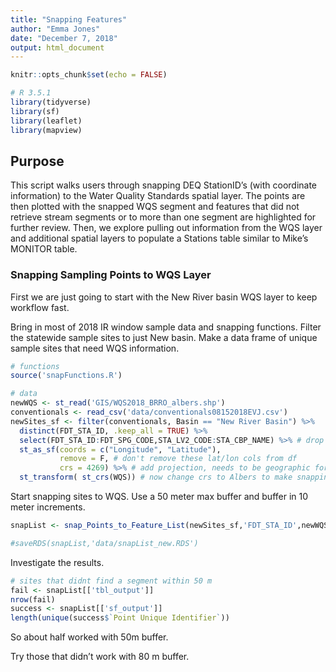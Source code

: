 ```yaml
---
title: "Snapping Features"
author: "Emma Jones"
date: "December 7, 2018"
output: html_document
---
```


```r
knitr::opts_chunk$set(echo = FALSE)

# R 3.5.1
library(tidyverse)
library(sf)
library(leaflet)
library(mapview)

```

## Purpose
This script walks users through snapping DEQ StationID's (with coordinate information) to the Water Quality Standards spatial layer. The points are then plotted with the snapped WQS segment and features that did not retrieve stream segments or to more than one segment are highlighted for further review. Then, we explore pulling out information from the WQS layer and additional spatial layers to populate a Stations table similar to Mike's MONITOR table.


### Snapping Sampling Points to WQS Layer

First we are just going to start with the New River basin WQS layer to keep workflow fast.

Bring in most of 2018 IR window sample data and snapping functions. Filter the statewide sample sites to just New basin. Make a data frame of unique sample sites that need WQS information.

```r

# functions
source('snapFunctions.R')

# data
newWQS <- st_read('GIS/WQS2018_BRRO_albers.shp')
conventionals <- read_csv('data/conventionals08152018EVJ.csv')
newSites_sf <- filter(conventionals, Basin == "New River Basin") %>%
  distinct(FDT_STA_ID, .keep_all = TRUE) %>%
  select(FDT_STA_ID:FDT_SPG_CODE,STA_LV2_CODE:STA_CBP_NAME) %>% # drop sample data
  st_as_sf(coords = c("Longitude", "Latitude"), 
           remove = F, # don't remove these lat/lon cols from df
           crs = 4269) %>% # add projection, needs to be geographic for now bc entering lat/lng, 
  st_transform( st_crs(WQS)) # now change crs to Albers to make snapping work

```

Start snapping sites to WQS. Use a 50 meter max buffer and buffer in 10 meter increments. 

```r

snapList <- snap_Points_to_Feature_List(newSites_sf,'FDT_STA_ID',newWQS, seq(10,50,by=10))

#saveRDS(snapList,'data/snapList_new.RDS')
```

Investigate the results.

```r
# sites that didnt find a segment within 50 m
fail <- snapList[['tbl_output']]
nrow(fail)
success <- snapList[['sf_output']]
length(unique(success$`Point Unique Identifier`))

```

So about half worked with 50m buffer.

Try those that didn't work with 80 m buffer.

```r

```

